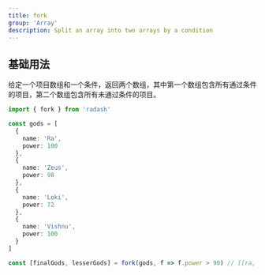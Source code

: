 ```yaml
---
title: fork
group: 'Array'
description: Split an array into two arrays by a condition
---
```


## 基础用法

给定一个项目数组和一个条件，返回两个数组，其中第一个数组包含所有通过条件的项目，第二个数组包含所有未通过条件的项目。

```ts
import { fork } from 'radash'

const gods = [
  {
    name: 'Ra',
    power: 100
  },
  {
    name: 'Zeus',
    power: 98
  },
  {
    name: 'Loki',
    power: 72
  },
  {
    name: 'Vishnu',
    power: 100
  }
]

const [finalGods, lesserGods] = fork(gods, f => f.power > 90) // [[ra, vishnu, zues], [loki]]
```
